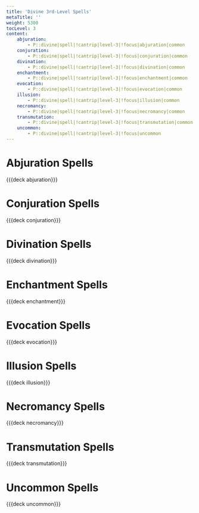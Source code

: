 ```yaml
---
title: 'Divine 3rd-Level Spells'
metaTitle: ''
weight: 5300
tocLevel: 3
content:
    abjuration:
        - P::divine|spell|!cantrip|level-3|!focus|abjuration|common
    conjuration:
        - P::divine|spell|!cantrip|level-3|!focus|conjuration|common
    divination:
        - P::divine|spell|!cantrip|level-3|!focus|divination|common
    enchantment:
        - P::divine|spell|!cantrip|level-3|!focus|enchantment|common
    evocation:
        - P::divine|spell|!cantrip|level-3|!focus|evocation|common
    illusion:
        - P::divine|spell|!cantrip|level-3|!focus|illusion|common
    necromancy:
        - P::divine|spell|!cantrip|level-3|!focus|necromancy|common
    transmutation:
        - P::divine|spell|!cantrip|level-3|!focus|transmutation|common
    uncommon:
        - P::divine|spell|!cantrip|level-3|!focus|uncommon
---
```


# Abjuration Spells

{{{deck abjuration}}}

# Conjuration Spells

{{{deck conjuration}}}

# Divination Spells

{{{deck divination}}}

# Enchantment Spells

{{{deck enchantment}}}

# Evocation Spells

{{{deck evocation}}}

# Illusion Spells

{{{deck illusion}}}

# Necromancy Spells

{{{deck necromancy}}}

# Transmutation Spells

{{{deck transmutation}}}

# Uncommon Spells

{{{deck uncommon}}}

